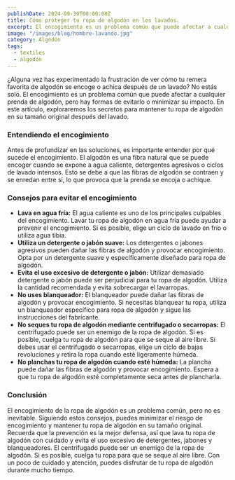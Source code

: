 ```yaml
---
publishDate: 2024-09-30T00:00:00Z
title: Cómo proteger tu ropa de algodón en los lavados.
excerpt: El encogimiento es un problema común que puede afectar a cualquier prenda de algodón, pero hay formas de minimizar su impacto.
image: "/images/blog/hombre-lavando.jpg"
category: Algodón
tags:
  - textiles
  - algodón
---
```


¿Alguna vez has experimentado la frustración de ver cómo tu remera favorita de algodón se encoge o achica después de un lavado? No estás solo. El encogimiento es un problema común que puede afectar a cualquier prenda de algodón, pero hay formas de evitarlo o minimizar su impacto. En este artículo, exploraremos los secretos para mantener tu ropa de algodón en su tamaño original después del lavado.

### Entendiendo el encogimiento

Antes de profundizar en las soluciones, es importante entender por qué sucede el encogimiento. El algodón es una fibra natural que se puede encoger cuando se expone a agua caliente, detergentes agresivos o ciclos de lavado intensos. Esto se debe a que las fibras de algodón se contraen y se enredan entre sí, lo que provoca que la prenda se encoja o achique.

### Consejos para evitar el encogimiento

* **Lava en agua fría:** El agua caliente es uno de los principales culpables del encogimiento. Lavar tu ropa de algodón en agua fría puede ayudar a prevenir el encogimiento. Si es posible, elige un ciclo de lavado en frío o utiliza agua tibia.
* **Utiliza un detergente o jabón suave:** Los detergentes o jabones agresivos pueden dañar las fibras de algodón y provocar encogimiento. Opta por un detergente suave y específicamente diseñado para ropa de algodón.
* **Evita el uso excesivo de detergente o jabón:** Utilizar demasiado detergente o jabón puede ser perjudicial para tu ropa de algodón. Utiliza la cantidad recomendada y evita sobrecargar el lavarropas.
* **No uses blanqueador:** El blanqueador puede dañar las fibras de algodón y provocar encogimiento. Si necesitas blanquear tu ropa, utiliza un blanqueador específico para ropa de algodón y sigue las instrucciones del fabricante.
* **No seques tu ropa de algodón mediante centrifugado o secarropas:** El centrifugado puede ser un enemigo de la ropa de algodón. Si es posible, cuelga tu ropa de algodón para que se seque al aire libre. Si debes usar el centrifugado o secarropas, elige un ciclo de bajas revoluciones y retira la ropa cuando esté ligeramente húmeda.
* **No planchas tu ropa de algodón cuando esté húmeda:** La plancha puede dañar las fibras de algodón y provocar encogimiento. Espera a que tu ropa de algodón esté completamente seca antes de plancharla.

### Conclusión

El encogimiento de la ropa de algodón es un problema común, pero no es inevitable. Siguiendo estos consejos, puedes minimizar el riesgo de encogimiento y mantener tu ropa de algodón en su tamaño original. Recuerda que la prevención es la mejor defensa, así que lava tu ropa de algodón con cuidado y evita el uso excesivo de detergentes, jabones y blanqueadores. El centrifugado puede ser un enemigo de la ropa de algodón. Si es posible, cuelga tu ropa para que se seque al aire libre. Con un poco de cuidado y atención, puedes disfrutar de tu ropa de algodón durante mucho tiempo.
